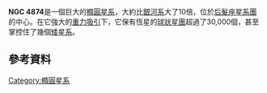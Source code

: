{{Infobox Galaxy
| name               = NGC 4874
| image              = [[File:NGC_4874_HST.jpg|300px]]
| caption            = 從哈伯的先進相機的可見光和近紅外線廣域通道巡天觀測中創建的NGC 4874影像。
| credit             = ESA/Hubble & NASA
| epoch              = [[J2000|J2000]]
| pronounce          = 
| constellation name = [[后髮座|后髮座]]
| ra                 = {{RA|12|59|35.709}}<ref name=simbad>{{cite web|title=SIMBAD basic query result|url=http://simbad.u-strasbg.fr/simbad/sim-basic?Ident=NGC+4874&submit=SIMBAD+search|work=SIMBAD Astronomical Database|accessdate=20 September 2011|archive-date=2018-01-07|archive-url=https://web.archive.org/web/20180107174928/http://simbad.u-strasbg.fr/simbad/sim-basic?Ident=NGC+4874&submit=SIMBAD+search|dead-url=no}}</ref> 
| dec                = {{DEC|+27|57|33.80}}<ref name=simbad />
| z                  = 0.02403<ref name=simbad />
| h_radial_v         = 
| gal_v              = 
| dist_ly            = 3億5000萬[[光年|光年]]<ref>{{cite web|title=Galaxies in a Swarm of Star Clusters|url=http://www.spacetelescope.org/images/potw1138a/|work=Picture of the Week|publisher=ESA/Hubble|accessdate=20 September 2011|archive-date=2011-12-25|archive-url=https://web.archive.org/web/20111225094101/http://www.spacetelescope.org/images/potw1138a/|dead-url=no}}</ref> 
| group_cluster      = 
| type               = 
| mass               = <!-- In solar masses -->
| stars              = 
| appmag_v           = 
| size_v             = 
| notes              = 
| names              = NGC 4874, NFP J125935.7+275734, [BGH2001] 237, [KK90] 169, B2 1257+28, 10P 236, [BO85] Coma 1, [L84] A1656-G2, 5C 4.85, SDSS J125935.70+275733.3, [BTM97] ACO 1656 2, [LGF2005] B125711+281340, CAIRNS J125935.60+275734.0, TT 12, [CHM2007] LDC 926 J125935.70+2757338, [LO95] 1257+282, FOCA 0728-499, UGC 8103, [CHM2007] HDC 745 J125935.70+2757338, [MHR2010] 194.8988+27.9593, GIN 765, UZC J125935.6+275734, [D80] ACO 1656 129, [MO2001b] J125935.7+275732.3, GMP 3329, 4W 1257+28W01, [DFO95] 246, [MOL2003] A1656 J125935+275730, GP 489, 7W 1257+28W01, [DLB87] C11, [OLK95] 1257+282, LEDA 44628, WSTB 74W16, [EDG2007] 3, [OR76] 1257+282, 2MASX J12593562+2757360, Z 1257.2+2814, [FBH2004] X281, [OSR2002] b089, 2MASX J12593570+2757338, Z 160-A22, [FBH2004] S89, [PL95] ACO 1656 G2, MCG+05-31-070, Z 160A-22, [FWB89] Galaxy 321, [ZBO89] ACO 1656-5, MPMM 123, Z 160-231, [K94] 125710.70+281346.0
| references         = 
}}

'''NGC 4874'''是一個巨大的[[橢圓星系|橢圓星系]]，大約比[[銀河系|銀河系]]大了10倍，位於[[后髮座星系團|后髮座星系團]]的中心。在它強大的[[重力吸引|重力吸引]]下，它保有恆星的[[球狀星團|球狀星團]]超過了30,000個，甚至掌控住了幾個[[矮星系|矮星系]]。

==參考資料==
{{reflist}}

{{Catalogs|NGC=4874}}

{{galaxy-stub}}

[[Category:橢圓星系|Category:橢圓星系]]